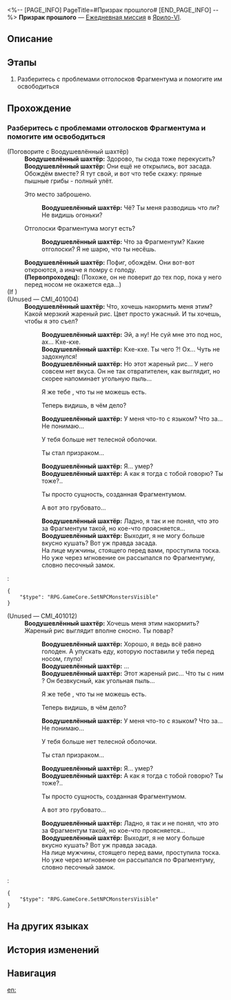 <%-- [PAGE_INFO]
PageTitle=#Призрак прошлого#
[END_PAGE_INFO] --%>
{{Дополнить|Диалоги.}}
{{Миссия Инфобокс
|id              = 3011605
|Название        = 
|Изображение     = Миссия Призрак прошлого.png
|Тип             = Ежедневная миссия
|Событие         = 
|Глава           = 
|Условия         = 
|Персонажи       = Воодушевлённый шахтёр; Первопроходец
|СтартЛокация    = [[Ярило-VI]] — [[Заклёпкоград]]
|Мир             = Ярило-VI
|Предыдущая      = 
|Следующая       = 
|Награды         = Кредиты*5 000
}}
'''Призрак прошлого''' — [[Ежедневная миссия]] в [[Ярило-VI]].

==Описание==
{{Описание|<!--официальное описание из Перекрёстка судеб-->}}

==Этапы==
# Разберитесь с проблемами отголосков Фрагментума и помогите им освободиться

==Прохождение==
{{Дополнить}}

===Разберитесь с проблемами отголосков Фрагментума и помогите им освободиться===
{{Описание миссии|тип=Ежедневная миссия|локация=Заклёпкоград|Среброгривые Стражи наткнулись на отголоски Фрагментума. Они не смогли их освободить, поскольку прижизненные желания призраков не были исполнены. Нужно им помочь.<br />Воодушевлённый шахтёр ждёт открытия ресторана...}}
{{Диалог Начало}}

;(Поговорите с Воодушевлённый шахтёр)
:'''Воодушевлённый шахтёр:''' Здорово, ты сюда тоже перекусить?
:'''Воодушевлённый шахтёр:''' Они ещё не открылись, вот засада. Обождём вместе? Я тут свой, и вот что тебе скажу: пряные пышные грибы - полный улёт.
:{{Диалог|Стрелка}} Это место заброшено.
::'''Воодушевлённый шахтёр:''' Чё? Ты меня разводишь что ли? Не видишь огоньки?
:{{Диалог|Стрелка}} Отголоски Фрагментума могут есть?
::'''Воодушевлённый шахтёр:''' Что за Фрагментум? Какие отголоски? Я не шарю, что ты несёшь.
:'''Воодушевлённый шахтёр:''' Пофиг, обождём. Они вот-вот откроются, а иначе я помру с голоду.
:'''(Первопроходец):''' (Похоже, он не поверит до тех пор, пока у него перед носом не окажется еда...)
;(If {{cx}}<!--SubMission Finish: 301160501-->)
;(Unused &mdash; CMI_401004)
:'''Воодушевлённый шахтёр:''' Что, хочешь накормить меня этим? Какой мерзкий жареный рис. Цвет просто ужасный. И ты хочешь, чтобы я это съел?
::'''Воодушевлённый шахтёр:''' Эй, а ну! Не суй мне это под нос, ах... Кхе-кхе.
::'''Воодушевлённый шахтёр:''' Кхе-кхе. Ты чего {{MC|м=удумал|ж=удумала}}?! Ох... Чуть не задохнулся!
::'''Воодушевлённый шахтёр:''' Но этот жареный рис... У него совсем нет вкуса. Он не так отвратителен, как выглядит, но скорее напоминает угольную пыль...
::{{Диалог|Стрелка}} Я же тебе {{MC|м=говорил|ж=говорила}}, что ты не можешь есть.
::{{Диалог|Стрелка}} Теперь видишь, в чём дело?
::'''Воодушевлённый шахтёр:''' У меня что-то с языком? Что за... Не понимаю...
::{{Диалог|Стрелка}} У тебя больше нет телесной оболочки.
::{{Диалог|Стрелка}} Ты стал призраком...
::'''Воодушевлённый шахтёр:''' Я... умер?
::'''Воодушевлённый шахтёр:''' А как я тогда с тобой говорю? Ты тоже?..
::{{Диалог|Стрелка}} Ты просто сущность, созданная Фрагментумом.
::{{Диалог|Стрелка}} А вот это грубовато...
::'''Воодушевлённый шахтёр:''' Ладно, я так и не понял, что это за Фрагментум такой, но кое-что проясняется...
::'''Воодушевлённый шахтёр:''' Выходит, я не могу больше вкусно кушать? Вот уж правда засада.
::На лице мужчины, стоящего перед вами, проступила тоска. Но уже через мгновение он рассыпался по Фрагментуму, словно песочный замок.
:<pre>{
	"$type": "RPG.GameCore.SetNPCMonstersVisible"
}</pre>

;(Unused &mdash; CMI_401012)
:'''Воодушевлённый шахтёр:''' Хочешь меня этим накормить? Жареный рис выглядит вполне сносно. Ты повар?
::'''Воодушевлённый шахтёр:''' Хорошо, я ведь всё равно голоден. А упускать еду, которую поставили у тебя перед носом, глупо!
::'''Воодушевлённый шахтёр:''' ...
::'''Воодушевлённый шахтёр:''' Этот жареный рис... Что ты с ним {{MC|м=сделал|ж=сделала}}? Он безвкусный, как угольная пыль...
::{{Диалог|Стрелка}} Я же тебе {{MC|м=говорил|ж=говорила}}, что ты не можешь есть.
::{{Диалог|Стрелка}} Теперь видишь, в чём дело?
::'''Воодушевлённый шахтёр:''' У меня что-то с языком? Что за... Не понимаю...
::{{Диалог|Стрелка}} У тебя больше нет телесной оболочки.
::{{Диалог|Стрелка}} Ты стал призраком...
::'''Воодушевлённый шахтёр:''' Я... умер?
::'''Воодушевлённый шахтёр:''' А как я тогда с тобой говорю? Ты тоже?..
::{{Диалог|Стрелка}} Ты просто сущность, созданная Фрагментумом.
::{{Диалог|Стрелка}} А вот это грубовато...
::'''Воодушевлённый шахтёр:''' Ладно, я так и не понял, что это за Фрагментум такой, но кое-что проясняется...
::'''Воодушевлённый шахтёр:''' Выходит, я не могу больше вкусно кушать? Вот уж правда засада.
::На лице мужчины, стоящего перед вами, проступила тоска. Но уже через мгновение он рассыпался по Фрагментуму, словно песочный замок.
:<pre>{
	"$type": "RPG.GameCore.SetNPCMonstersVisible"
}</pre>
{{Диалог Конец}}

==На других языках==
{{На других языках
|en   = Ghost of the Past
|zhs  = 过去之灵
|zht  = 過去之靈
|ja   = 過去の霊
|ko   = 과거의 영혼
|es   = Un fantasma del pasado
|fr   = Fantôme du passé
|ru   = Призрак прошлого
|th   = วิญญาณจากอดีต
|vi   = Linh Hồn Xưa Cũ
|de   = Geist aus der Vergangenheit
|id   = Hantu dari Masa Lalu
|pt   = Fantasma do Passado
}}

==История изменений==
{{История изменений|3.5}}

==Навигация==
{{Ежедневная миссия Навбокс|Глава }}

[[en:]]

